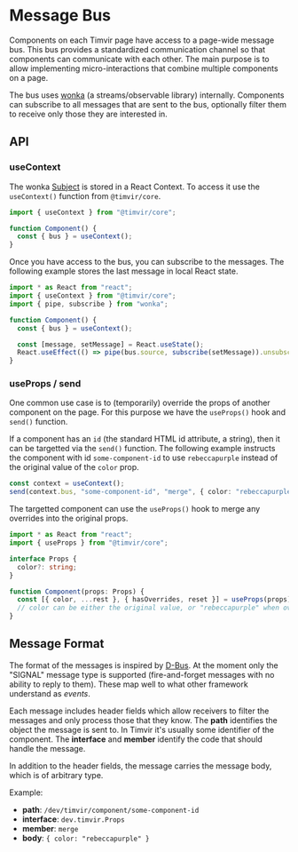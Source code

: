 
# Message Bus

Components on each Timvir page have access to a page-wide message bus. This bus provides
a standardized communication channel so that components can communicate with each
other. The main purpose is to allow implementing micro-interactions that combine multiple
components on a page.

The bus uses [wonka](https://wonka.kitten.sh/) (a streams/observable library) internally. Components
can subscribe to all messages that are sent to the bus, optionally filter them to receive
only those they are interested in.

## API

### useContext

The wonka [Subject](https://wonka.kitten.sh/api/sources#makesubject) is stored in a React Context.
To access it use the `useContext()` function from `@timvir/core`.

```typescript
import { useContext } from "@timvir/core";

function Component() {
  const { bus } = useContext();
}
```

Once you have access to the bus, you can subscribe to the messages. The following example
stores the last message in local React state.

```typescript
import * as React from "react";
import { useContext } from "@timvir/core";
import { pipe, subscribe } from "wonka";

function Component() {
  const { bus } = useContext();

  const [message, setMessage] = React.useState();
  React.useEffect(() => pipe(bus.source, subscribe(setMessage)).unsubscribe, [bus]);
}
```

### useProps / send

One common use case is to (temporarily) override the props of another component on the page.
For this purpose we have the `useProps()` hook and `send()` function.

If a component has an `id` (the standard HTML id attribute, a string), then it can be
targetted via the `send()` function. The following example instructs the component
with id `some-component-id` to use `rebeccapurple` instead of the original
value of the `color` prop.

```typescript
const context = useContext();
send(context.bus, "some-component-id", "merge", { color: "rebeccapurple" });
```

The targetted component can use the `useProps()` hook to merge any overrides into the
original props.

```typescript
import * as React from "react";
import { useProps } from "@timvir/core";

interface Props {
  color?: string;
}

function Component(props: Props) {
  const [{ color, ...rest }, { hasOverrides, reset }] = useProps(props);
  // color can be either the original value, or "rebeccapurple" when overridden.
}
```

## Message Format

The format of the messages is inspired by [D-Bus](https://dbus.freedesktop.org). At the moment
only the "SIGNAL" message type is supported (fire-and-forget messages with no ability
to reply to them). These map well to what other framework understand as _events_.

Each message includes header fields which allow receivers to filter the messages and
only process those that they know. The **path** identifies the object the message is
sent to. In Timvir it's usually some identifier of the component. The **interface**
and **member** identify the code that should handle the message.

In addition to the header fields, the message carries the message body, which
is of arbitrary type.

Example:

- **path**: `/dev/timvir/component/some-component-id`
- **interface**: `dev.timvir.Props`
- **member**: `merge`
- **body**: `{ color: "rebeccapurple" }`
